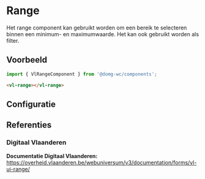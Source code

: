 
# Range

Het range component kan gebruikt worden om een bereik te selecteren binnen een minimum- en maximumwaarde. Het kan ook gebruikt worden als filter.

## Voorbeeld

```js
import { VlRangeComponent } from '@domg-wc/components';
```

```html
<vl-range></vl-range>
```

<DocsStory id="components-range--range-default" />

## Configuratie

<ArgsTable story={PRIMARY_STORY} />

## Referenties

### Digitaal Vlaanderen

**Documentatie Digitaal Vlaanderen:** https://overheid.vlaanderen.be/webuniversum/v3/documentation/forms/vl-ui-range/
